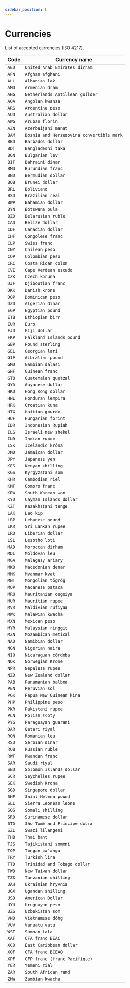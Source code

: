 ```yaml
---
sidebar_position: 1
---
```


# Currencies

List of accepted currencies (ISO 4217).

| Code | Currency name |
|--|--|
| `AED` | `United Arab Emirates dirham` |
| `AFN` | `Afghan afghani` |
| `ALL` | `Albanian lek` |
| `AMD` | `Armenian dram` |
| `ANG` | `Netherlands Antillean guilder` |
| `AOA` | `Angolan kwanza` |
| `ARS` | `Argentine peso` |
| `AUD` | `Australian dollar` |
| `AWG` | `Aruban florin` |
| `AZN` | `Azerbaijani manat` |
| `BAM` | `Bosnia and Herzegovina convertible mark` |
| `BBD` | `Barbados dollar` |
| `BDT` | `Bangladeshi taka` |
| `BGN` | `Bulgarian lev` |
| `BIF` | `Bahraini dinar` |
| `BMD` | `Burundian franc` |
| `BND` | `Bermudian dollar` |
| `BOB` | `Brunei dollar` |
| `BRL` | `Boliviano` |
| `BSD` | `Brazilian real` |
| `BWP` | `Bahamian dollar` |
| `BYN` | `Botswana pula` |
| `BZD` | `Belarusian ruble` |
| `CAD` | `Belize dollar` |
| `CDF` | `Canadian dollar` |
| `CHF` | `Congolese franc` |
| `CLP` | `Swiss franc` |
| `CNY` | `Chilean peso` |
| `COP` | `Colombian peso` |
| `CRC` | `Costa Rican colon` |
| `CVE` | `Cape Verdean escudo` |
| `CZK` | `Czech koruna` |
| `DJF` | `Djiboutian franc` |
| `DKK` | `Danish krone` |
| `DOP` | `Dominican peso` |
| `DZD` | `Algerian dinar` |
| `EGP` | `Egyptian pound` |
| `ETB` | `Ethiopian birr` |
| `EUR` | `Euro` |
| `FJD` | `Fiji dollar` |
| `FKP` | `Falkland Islands pound` |
| `GBP` | `Pound sterling` |
| `GEL` | `Georgian lari` |
| `GIP` | `Gibraltar pound` |
| `GMD` | `Gambian dalasi` |
| `GNF` | `Guinean franc` |
| `GTQ` | `Guatemalan quetzal` |
| `GYD` | `Guyanese dollar` |
| `HKD` | `Hong Kong dollar` |
| `HNL` | `Honduran lempira` |
| `HRK` | `Croatian kuna` |
| `HTG` | `Haitian gourde` |
| `HUF` | `Hungarian forint` |
| `IDR` | `Indonesian Rupiah` |
| `ILS` | `Israeli new shekel` |
| `INR` | `Indian rupee` |
| `ISK` | `Icelandic króna` |
| `JMD` | `Jamaican dollar` |
| `JPY` | `Japanese yen` |
| `KES` | `Kenyan shilling` |
| `KGS` | `Kyrgyzstani som` |
| `KHR` | `Cambodian riel` |
| `KMF` | `Comoro franc` |
| `KRW` | `South Korean won` |
| `KYD` | `Cayman Islands dollar` |
| `KZT` | `Kazakhstani tenge` |
| `LAK` | `Lao kip` |
| `LBP` | `Lebanese pound` |
| `LKR` | `Sri Lankan rupee` |
| `LRD` | `Liberian dollar` |
| `LSL` | `Lesotho loti` |
| `MAD` | `Moroccan dirham` |
| `MDL` | `Moldovan leu` |
| `MGA` | `Malagasy ariary` |
| `MKD` | `Macedonian denar` |
| `MMK` | `Myanmar kyat` |
| `MNT` | `Mongolian tögrög` |
| `MOP` | `Macanese pataca` |
| `MRO` | `Mauritanian ouguiya` |
| `MUR` | `Mauritian rupee` |
| `MVR` | `Maldivian rufiyaa` |
| `MWK` | `Malawian kwacha` |
| `MXN` | `Mexican peso` |
| `MYR` | `Malaysian ringgit` |
| `MZN` | `Mozambican metical` |
| `NAD` | `Namibian dollar` |
| `NGN` | `Nigerian naira` |
| `NIO` | `Nicaraguan córdoba` |
| `NOK` | `Norwegian Krone` |
| `NPR` | `Nepalese rupee` |
| `NZD` | `New Zealand dollar` |
| `PAB` | `Panamanian balboa` |
| `PEN` | `Peruvian sol` |
| `PGK` | `Papua New Guinean kina` |
| `PHP` | `Philippine peso` |
| `PKR` | `Pakistani rupee` |
| `PLN` | `Polish złoty` |
| `PYG` | `Paraguayan guaraní` |
| `QAR` | `Qatari riyal` |
| `RON` | `Romanian leu` |
| `RSD` | `Serbian dinar` |
| `RUB` | `Russian ruble` |
| `RWF` | `Rwandan franc` |
| `SAR` | `Saudi riyal` |
| `SBD` | `Solomon Islands dollar` |
| `SCR` | `Seychelles rupee` |
| `SEK` | `Swedish Krona` |
| `SGD` | `Singapore dollar` |
| `SHP` | `Saint Helena pound` |
| `SLL` | `Sierra Leonean leone` |
| `SOS` | `Somali shilling` |
| `SRD` | `Surinamese dollar` |
| `STD` | `São Tomé and Príncipe dobra` |
| `SZL` | `Swazi lilangeni` |
| `THB` | `Thai baht` |
| `TJS` | `Tajikistani somoni` |
| `TOP` | `Tongan paʻanga` |
| `TRY` | `Turkish lira` |
| `TTD` | `Trinidad and Tobago dollar` |
| `TWD` | `New Taiwan dollar` |
| `TZS` | `Tanzanian shilling` |
| `UAH` | `Ukrainian hryvnia` |
| `UGX` | `Ugandan shilling` |
| `USD` | `American Dollar` |
| `UYU` | `Uruguayan peso` |
| `UZS` | `Uzbekistan som` |
| `VND` | `Vietnamese đồng` |
| `VUV` | `Vanuatu vatu` |
| `WST` | `Samoan tala` |
| `XAF` | `CFA franc BEAC` |
| `XCD` | `East Caribbean dollar` |
| `XOF` | `CFA franc BCEAO` |
| `XPF` | `CFP franc (franc Pacifique)` |
| `YER` | `Yemeni rial` |
| `ZAR` | `South African rand` |
| `ZMW` | `Zambian kwacha` |

